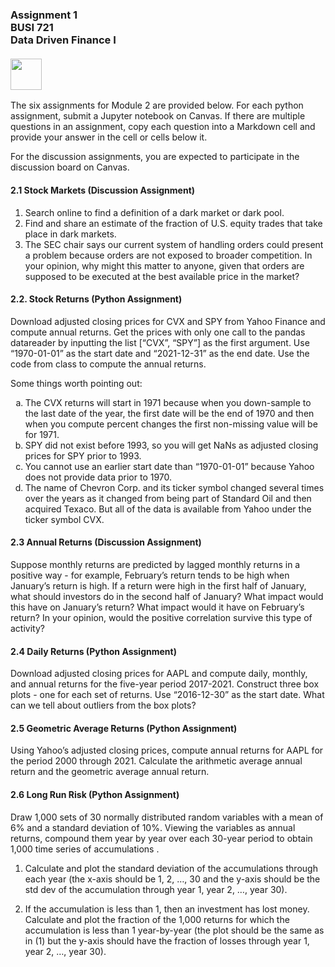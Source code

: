 ### Assignment 1<br>BUSI 721<br>Data Driven Finance I<br><br>![](RiceBusiness-transparent-logo-sm.png){height="50"}<br>

The six assignments for Module 2 are provided below.  For each python assignment, submit a Jupyter notebook on Canvas.  If there are multiple questions in an assignment, copy each question into a Markdown cell and provide your answer in the cell or cells below it.

For the discussion assignments, you are expected to participate in the discussion board on Canvas.

#### 2.1 Stock Markets (Discussion Assignment)

1) Search online to find a definition of a dark market or dark pool.
2) Find and share an estimate of the fraction of U.S. equity trades that take place in dark markets.
3) The SEC chair says our current system of handling orders could present a problem because orders are not exposed to broader competition.  In your opinion, why might this matter to anyone, given that orders are supposed to be executed at the best available price in the market?  

#### 2.2. Stock Returns (Python Assignment)

Download adjusted closing prices for CVX and SPY from Yahoo Finance and compute annual returns.  Get the prices with only one call to the pandas datareader by inputting the list ["CVX", "SPY"] as the first argument.  Use "1970-01-01" as the start date and "2021-12-31" as the end date.  Use the code from class to compute the annual returns.  

Some things worth pointing out:

(a) The CVX returns will start in 1971 because when you down-sample to the last date of the year, the first date will be the end of 1970 and then when you compute percent changes the first non-missing value will be for 1971.  
(b) SPY did not exist before 1993, so you will get NaNs as adjusted closing prices for SPY prior to 1993.  
(c) You cannot use an earlier start date than "1970-01-01" because Yahoo does not provide data prior to 1970.
(d) The name of Chevron Corp. and its ticker symbol changed several times over the years as it changed from being part of Standard Oil and then acquired Texaco.  But all of the data is available from Yahoo under the ticker symbol CVX.  

#### 2.3 Annual Returns (Discussion Assignment)

Suppose monthly returns are predicted by lagged monthly returns in a positive way - for example, February's return tends to be high when January's return is high.  If a return were high in the first half of January, what should investors do in the second half of January?  What impact would this have on January's return?  What impact would it have on February's return?  In your opinion, would the positive correlation survive this type of activity?

#### 2.4 Daily Returns (Python Assignment)

Download adjusted closing prices for AAPL and compute daily, monthly, and annual returns for the five-year period 2017-2021.  Construct three box plots - one for each set of returns.  Use "2016-12-30" as the start date.  What can we tell about outliers from the box plots?

#### 2.5 Geometric Average Returns (Python Assignment)

Using Yahoo's adjusted closing prices, compute annual returns for AAPL for the period 2000 through 2021.  Calculate the arithmetic average annual return and the geometric average annual return.

#### 2.6 Long Run Risk (Python Assignment)

Draw 1,000 sets of 30 normally distributed random variables with a mean of 6% and a standard deviation of 10%. Viewing the variables as annual returns, compound them year by year over each 30-year period to obtain 1,000 time series of accumulations . 

(1) Calculate and plot the standard deviation of the accumulations through each year (the x-axis should be 1, 2, ..., 30 and the y-axis should be the std dev of the accumulation through year 1, year 2, ..., year 30).  

(2) If the accumulation is less than 1, then an investment has lost money. 
 Calculate and plot the fraction of the 1,000 returns for which the accumulation is less than 1 year-by-year (the plot should be the same as in (1) but the y-axis should have the fraction of losses through year 1, year 2, ..., year 30).  